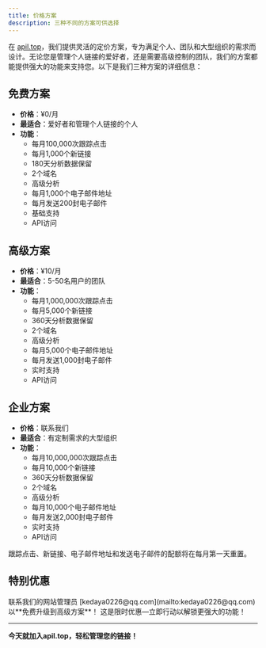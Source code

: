 ```yaml
---
title: 价格方案
description: 三种不同的方案可供选择
---
```


在 [apil.top](https://apil.top)，我们提供灵活的定价方案，专为满足个人、团队和大型组织的需求而设计。无论您是管理个人链接的爱好者，还是需要高级控制的团队，我们的方案都能提供强大的功能来支持您。以下是我们三种方案的详细信息：

## 免费方案
- **价格**：¥0/月
- **最适合**：爱好者和管理个人链接的个人
- **功能**：
  - 每月100,000次跟踪点击
  - 每月1,000个新链接
  - 180天分析数据保留
  - 2个域名
  - 高级分析
  - 每月1,000个电子邮件地址
  - 每月发送200封电子邮件
  - 基础支持
  - API访问

## 高级方案
- **价格**：¥10/月
- **最适合**：5-50名用户的团队
- **功能**：
  - 每月1,000,000次跟踪点击
  - 每月5,000个新链接
  - 360天分析数据保留
  - 2个域名
  - 高级分析
  - 每月5,000个电子邮件地址
  - 每月发送1,000封电子邮件
  - 实时支持
  - API访问

## 企业方案
- **价格**：联系我们
- **最适合**：有定制需求的大型组织
- **功能**：
  - 每月10,000,000次跟踪点击
  - 每月10,000个新链接
  - 360天分析数据保留
  - 2个域名
  - 高级分析
  - 每月10,000个电子邮件地址
  - 每月发送2,000封电子邮件
  - 实时支持
  - API访问


<Callout type="info">
  跟踪点击、新链接、电子邮件地址和发送电子邮件的配额将在每月第一天重置。
</Callout>

## 特别优惠

<Callout type="success">
  联系我们的网站管理员 [kedaya0226@qq.com](mailto:kedaya0226@qq.com) 以**免费升级到高级方案**！
  这是限时优惠—立即行动以解锁更强大的功能！
</Callout>

---

**今天就加入apil.top，轻松管理您的链接！**

